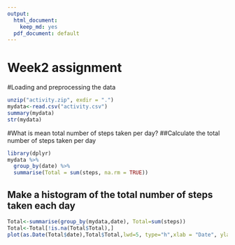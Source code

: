 ```yaml
---
output:
  html_document: 
    keep_md: yes
  pdf_document: default
---
```

Week2 assignment
================

#Loading and preprocessing the data
```r
unzip("activity.zip", exdir = ".")
mydata<-read.csv("activity.csv")
summary(mydata)
str(mydata)
```

#What is mean total number of steps taken per day?
##Calculate the total number of steps taken per day
```r
library(dplyr)
mydata %>% 
  group_by(date) %>% 
  summarise(Total = sum(steps, na.rm = TRUE))
```
## Make a histogram of the total number of steps taken each day
```r
Total<-summarise(group_by(mydata,date), Total=sum(steps))
Total<-Total[!is.na(Total$Total),]
plot(as.Date(Total$date),Total$Total,lwd=5, type="h",xlab = "Date", ylab = "Sum of steps taken")
```